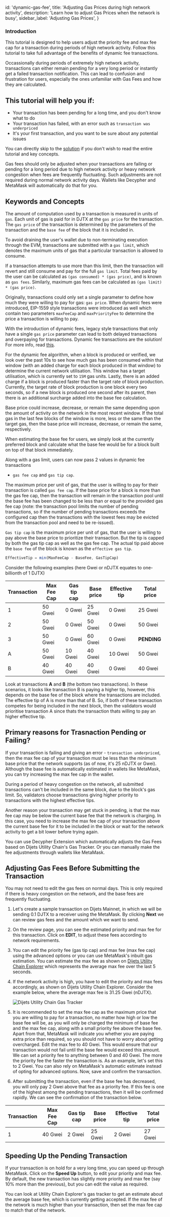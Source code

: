 
  id: 'dynamic-gas-fee',
  title: 'Adjusting Gas Prices during high network activity',
  description: 'Learn how to adjust Gas Prices when the network is busy',
  sidebar_label: 'Adjusting Gas Prices',
}

### Introduction

This tutorial is designed to help users adjust the priority fee and max fee cap for a transaction during periods of high network activity.
Follow this tutorial to take full advantage of the benefits of dynamic fee transactions.

Occassionally during periods of extremely high network activity, transactions can either remain
pending for a very long period or instantly get a failed transaction
notification. This can lead to confusion and frustration for users, especially the ones
unfamiliar with Gas Fees and how they are calculated.

## This tutorial will help you if:

- Your transaction has been pending for a long time, and you don't know what to do
- Your transaction has failed, with an error such as `transaction was underpriced`
- It's your first transaction, and you want to be sure about any potential issues

You can directly skip to
the [solution](#adjusting-gas-fees-before-submitting-the-transaction) if you don't wish to read the
entire tutorial and key concepts.

<Admonition type="info">
Gas fees should only be adjusted when your transactions are failing or pending for a long period due to
high network activity or heavy network congestion when fees are frequently fluctuating. Such adjustments are not required during normal network activity days.
Wallets like Decypher and MetaMask will automatically do that for you.
</Admonition>

## Keywords and Concepts

The amount of computation used by a transaction is measured in units of `gas`.
Each unit of gas is paid for in DJTX at the `gas price` for the transaction. The
`gas price` of the transaction is determined by the parameters of the
transaction and the `base fee` of the block that it is included in.

To avoid draining the user's wallet due to non-terminating execution through the
EVM, transactions are submitted with a `gas limit`, which denotes the maximum
units of gas that a particular transaction is allowed to consume.

If a transaction attempts to use more than this limit, then the transaction will
revert and still consume and pay for the full `gas limit`. Total fees paid by
the user can be calculated as `(gas consumed) * (gas price)`, and is known as
`gas fees`. Similarly, maximum gas fees can be calculated as `(gas limit) * (gas
price)`.

Originally, transactions could only set a single parameter to define how much
they were willing to pay for gas: `gas price`. When dynamic fees were
introduced, EIP-1559 style transactions were introduced as well which contain
two parameters `maxFeeCap` and `maxPriorityFee` to determine the price a
transaction is willing to pay.

With the introduction of dynamic fees, legacy style transactions that only have
a single `gas price` parameter can lead to both delayed transactions and
overpaying for transactions. Dynamic fee transactions are the solution! For more
info, read [this](transaction-fees#dynamic-fee-transactions).

For the dynamic fee algorithm, when a block is produced or verified, we look
over the past 10s to see how much gas has been consumed within that window (with
an added charge for each block produced in that window) to determine the current
network utilisation. This window has a target utilisation, which is currently
set to `15M` gas units. Lastly, there is an added charge if a block is produced
faster than the target rate of block production. Currently, the target rate of
block production is one block every two seconds, so if a new block is produced
one second after its parent, then there is an additional surcharge added into
the base fee calculation.

Base price could increase, decrease, or remain the same depending upon the
amount of activity on the network in the most recent window. If the total gas in
the last few blocks of the window is more, less or the same than the target gas,
then the base price will increase, decrease, or remain the same, respectively.

When estimating the base fee for users, we simply look at the currently
preferred block and calculate what the base fee would be for a block built on
top of that block immediately.

Along with a gas limit, users can now pass 2 values in dynamic fee transactions

- `gas fee cap` and `gas tip cap`.

The maximum price per unit of gas, that the user is willing to pay for their
transaction is called `gas fee cap`. If the base price for a block is more than
the gas fee cap, then the transaction will remain in the transaction pool until
the base fee has been changed to be less than or equal to the provided gas fee
cap (note: the transaction pool limits the number of pending transactions, so if
the number of pending transactions exceeds the configured cap then the
transactions with the lowest fees may be evicted from the transaction pool and
need to be re-issued).

`Gas tip cap` is the maximum price per unit of gas, that the user is willing to
pay above the base price to prioritize their transaction. But the tip is capped
by both the gas tip cap as well as the gas fee cap. The actual tip paid above
the `base fee` of the block is known as the `effective gas tip`.

```javascript
EffectiveTip = min(MaxFeeCap - BaseFee, GasTipCap)
```

Consider the following examples (here Gwei or nDJTX equates to one-billionth of 1 DJTX)

| Transaction | Max Fee Cap | Gas tip cap | Base price | Effective tip | Total price |
| ----------- | ----------- | ----------- | ---------- | ------------- | ----------- |
| 1           | 50 Gwei     | 0 Gwei      | 25 Gwei    | 0 Gwei        | 25 Gwei     |
| 2           | 50 Gwei     | 0 Gwei      | 50 Gwei    | 0 Gwei        | 50 Gwei     |
| 3           | 50 Gwei     | 0 Gwei      | 60 Gwei    | 0 Gwei        | **PENDING** |
| A           | 50 Gwei     | 10 Gwei     | 40 Gwei    | 10 Gwei       | 50 Gwei     |
| B           | 40 Gwei     | 40 Gwei     | 40 Gwei    | 0 Gwei        | 40 Gwei     |

Look at transactions **A** and **B** (the bottom two transactions). In these
scenarios, it looks like transaction B is paying a higher tip, however, this
depends on the base fee of the block where the transactions are included. The
effective tip of A is more than that of B. So, if both of these transaction
competes for being included in the next block, then the validators would
prioritise transaction A since thats the transaction thats willing to pay an higher effective tip.

## Primary reasons for Trasnaction Pending or Failing?

If your transaction is failing and giving an error - `transaction underpriced`,
then the max fee cap of your transaction must be less than the minimum base
price that the network supports (as of now, it's 25 nDJTX or Gwei). Although the
base fee is automatically estimated in wallets like MetaMask, you can try
increasing the max fee cap in the wallet.

During a period of heavy congestion on the network, all submitted transactions
can't be included in the same block, due to the block's gas limit. So,
validators choose transactions giving higher priority to transactions with the
highest effective tips.

Another reason your transaction may get stuck in pending, is that the max fee
cap may be below the current base fee that the network is charging. In this
case, you need to increase the max fee cap of your transaction above the current
base fee for it to be included in the block or wait for the network activity to get a bit lower before trying again.

<Admonition type="info">
You can use Decypher Extension which automatically adjusts the Gas Fees based on Dijets Utility Chain's Gas Tracker. 
Or you can manually make the fee adjustments through wallets like MetaMask.
</Admonition>

## Adjusting Gas Fees Before Submitting the Transaction

You may not need to edit the gas fees on normal days. This is only required if
there is heavy congestion on the network, and the base fees are frequently
fluctuating.

1. Let's create a sample transaction on Dijets Mainnet, in which we will be
   sending 0.1 DJTX to a receiver using the MetaMask. By clicking **Next** we
   can review gas fees and the amount which we want to send.

1. On the review page, you can see the estimated priority and max fee for this
   transaction. Click on **EDIT**, to adjust these fees according to network
   requirements.

1. You can edit the priority fee (gas tip cap) and max fee (max
   fee cap) using the advanced options or you can use MetaMask's inbuilt gas
   estimation. You can estimate the max fee as shown on
   [Dijets Utility Chain Explorer](https://utility-explorer.swedencentral.cloudapp.azure.com) which represents the average max
   fee over the last 5 seconds.

1. If the network activity is high, you have to edit the priority and max fees
   accordingly, as shown on Dijets Utility Chain Explorer. Consider the example below, where the
   average max fee is 31.25 Gwei (nDJTX).

   ![Dijets Utility Chain Gas Tracker](/docs/img/gas-tracker.png)

1. It is recommended to set the max fee cap as the maximum price that you are
   willing to pay for a transaction, no matter how high or low the base fee will
   be, as you will only be charged the minimum of base fee and the max fee cap,
   along with a small priority fee above the base fee. Apart from that, MetaMask
   will indicate you whether you are paying extra price than required, so you
   should not have to worry about getting overcharged. Edit the max
   fee to 40 Gwei. This would ensure that our transaction would not fail until
   the base fee would exceed this amount. We can set a priority fee to anything
   between 0 and 40 Gwei. The more the priority fee the faster the transaction is.
   As an example, let's set this to 2 Gwei. You can also rely on
   MetaMask's automatic estimate instead of opting for advanced options. Now,
   save and confirm the transaction.

1. After submitting the transaction, even if the base fee has decreased, you
   will only pay 2 Gwei above that fee as a priority fee. If this fee is one of
   the highest among the pending transactions, then it will be confirmed
   rapidly. We can see the confirmation of the transaction below.

| Transaction | Max Fee Cap | Gas tip cap | Base price | Effective tip | Total price |
| ----------- | ----------- | ----------- | ---------- | ------------- | ----------- |
| 1           | 40 Gwei     | 2 Gwei      | 25 Gwei    | 2 Gwei        | 27 Gwei     |

## Speeding Up the Pending Transaction

If your transaction is on hold for a very long time, you can speed up through
MetaMask. Click on the **Speed Up** button, to edit
your priority and max fee. By default, the new transaction has slightly more
priority and max fee (say 10% more than the previous), but you can edit the value as required.

You can look at Utility Chain Explorer's gas tracker to get an estimate about the average
base fee, which is currently getting accepted. If the max fee of the network is
much higher than your transaction, then set the max fee cap to match that of the
network.


